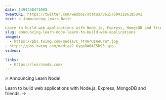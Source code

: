```yaml
---
date: 1494250471000
tweetURL: https://twitter.com/wesbos/status/861575041196195841
text: 🔥 Announcing Learn Node!

Learn to build web applications with Node.js, Express, MongoDB and friends. →  
slug: announcing-learn-node-learn-to-build-web-applications
images:
  - https://pbs.twimg.com/media/C_Tt46rUIAAuraY.jpg
- https://pbs.twimg.com/media/C_UygoDW0AE5b95.jpg
videos:
  
links:
  - https://learnnode.com/
---
```

🔥 Announcing Learn Node!

Learn to build web applications with Node.js, Express, MongoDB and friends. →
